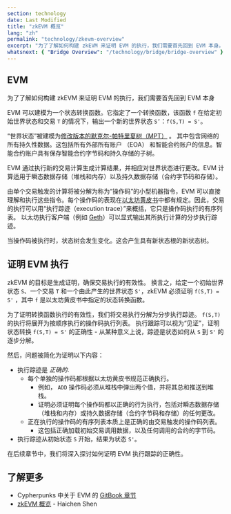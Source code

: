 ```yaml
---
section: technology
date: Last Modified
title: "zkEVM 概览"
lang: "zh"
permalink: "technology/zkevm-overview"
excerpt: "为了了解如何构建 zkEVM 来证明 EVM 的执行，我们需要首先回到 EVM 本身。"
whatsnext: { "Bridge Overview": "/technology/bridge/bridge-overview" }
---
```



## EVM

为了了解如何构建 zkEVM 来证明 EVM 的执行，我们需要首先回到 EVM 本身

EVM 可以建模为一个状态转换函数。它指定了一个转换函数，该函数 `f` 在给定初始世界状态和交易 `T` 的情况下，输出一个新的世界状态 `S’`：`f(S,T) = S'`。

“世界状态”被建模为[修改版本的默克尔-帕特里夏树（MPT）](https://ethereum.org/en/developers/docs/data-structures-and-encoding/patricia-merkle-trie/) 。
其中包含网络的所有持久性数据。这包括所有外部所有账户 （EOA） 和智能合约账户的信息。智能合约账户具有保存智能合约字节码和持久存储的子树。

EVM 通过执行新的交易计算生成计算结果，并相应对世界状态进行更改。EVM 计算适用于瞬态数据存储（堆栈和内存）以及持久数据存储（合约字节码和存储）。

<ClickToZoom src={zkevm1} />

由单个交易触发的计算将被分解为称为“操作码”的小型机器指令，EVM 可以直接理解和执行这些指令。每个操作码的表现在[以太坊黄皮书](https://ethereum.github.io/yellowpaper/paper.pdf)中都有规定。因此，交易的执行可以用“执行踪迹（execution trace）”来概括，它只是操作码执行的有序列表。
以太坊执行客户端（例如 [Geth](https://geth.ethereum.org/)）可以显式输出其所执行计算的分步执行踪迹。

<ClickToZoom src={zkevm2} />

当操作码被执行时，状态树会发生变化。这会产生具有新状态根的新状态树。

## 证明 EVM 执行

zkEVM 的目标是生成证明，确保交易执行的有效性。
换言之，给定一个初始世界状态 `S`、一个交易 `T` 和一个由此产生的世界状态 `S'`，zkEVM 必须证明 `f(S,T) = S'` ，其中 `f` 是以太坊黄皮书中指定的状态转换函数。

为了证明转换函数执行的有效性，我们将交易执行分解为分步执行踪迹。
`f(S,T)` 的执行将展开为按顺序执行的操作码执行列表。
执行跟踪可以视为“见证”，证明状态转换 `f(S,T) = S'` 的正确性 - 从某种意义上说，踪迹是状态如何从 `S` 到 `S'` 的逐步分解。

然后，问题被简化为证明以下内容：

- 执行踪迹是 _正确的_.
  - 每个单独的操作码都根据以太坊黄皮书规范正确执行。
    - 例如， `ADD` 操作码必须从堆栈中弹出两个值，并将其总和推送到堆栈。
    - 证明必须证明每个操作码都以正确的行为执行，包括对瞬态数据存储（堆栈和内存）或持久数据存储（合约字节码和存储）的任何更改。
  - 正在执行的操作码的有序列表本质上是正确的由交易触发的操作码列表。
    - 这包括正确加载初始交易调用数据，以及任何调用的合约的字节码。
- 执行踪迹从初始状态 `S` 开始，结果为状态 `S'`。

<ClickToZoom src={zkevm3} />

在后续章节中，我们将深入探讨如何证明 EVM 执行跟踪的正确性。

## 了解更多

- Cypherpunks 中关于 EVM 的 [GitBook 章节](https://cypherpunks-core.github.io/ethereumbook/13evm.html) 
- [zkEVM 概览](https://youtu.be/NHwd-gJ8xg4) - Haichen Shen
